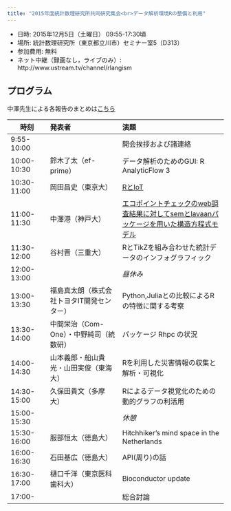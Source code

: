 ```yaml
---
title: "2015年度統計数理研究所共同研究集会<br>データ解析環境Rの整備と利用"
---
```


- 日時: 2015年12月5日（土曜日） 09:55-17:30頃
- 場所: 統計数理研究所（東京都立川市）セミナー室5（D313）
- 参加費用: 無料
- ネット中継（録画なし，ライブのみ）: http://www.ustream.tv/channel/rlangism

## プログラム

中澤先生による各報告のまとめは[こちら](http://minato.sip21c.org/bulbul2/20151205.html)

| 時刻  | 発表者 | 演題 |
|------|:----------|:---------------|
| 9:55-10:00 | | 開会挨拶および諸連絡 |
| 10:00-10:30 | 鈴木了太（ef-prime） | データ解析のためのGUI: R AnalyticFlow 3 |
| 10:30-11:00 | 岡田昌史（東京大） | [RとIoT](https://speakerdeck.com/mokjpn/rtoiot) |
| 11:00-11:30 | 中澤港（神戸大） | [エコポイントチェックのweb調査結果に対してsemとlavaanパッケージを用いた構造方程式モデル](http://minato.sip21c.org/advanced-statistics/ecopoint-presen-nakazawa.pdf) |
| 11:30-12:00 | 谷村晋（三重大） | RとTikZを組み合わせた統計データのインフォグラフィック |
| 12:00-13:00 | | *昼休み* | 
| 13:00-13:30 | 福島真太朗（株式会社トヨタIT開発センター） | Python,Juliaとの比較によるRの特徴に関する考察 |
| 13:30-14:00 | 中間栄治（Com-One）・中野純司（統数研） | パッケージ Rhpc の状況 |
| 14:00-14:30 | 山本義郎・船山貴光・山田実俊（東海大） | Rを利用した災害情報の収集と解析・可視化 |
| 14:30-15:00 | 久保田貴文（多摩大） | Rによるデータ視覚化のための動的グラフの利活用 |
| 15:00-15:30 | | *休憩* |
| 15:30-16:00 | 服部恒太（徳島大） | Hitchhiker's mind space in the Netherlands |
| 16:00-16:30 | 石田基広（徳島大） | API(周り)の話 |
| 16:30-17:00 | 樋口千洋（東京医科歯科大） | Bioconductor update |
| 17:00- | | 総合討論 |
